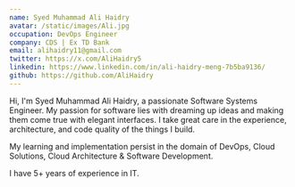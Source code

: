 ```yaml
---
name: Syed Muhammad Ali Haidry
avatar: /static/images/Ali.jpg
occupation: DevOps Engineer
company: CDS | Ex TD Bank
email: alihaidry11@gmail.com
twitter: https://x.com/AliHaidry5
linkedin: https://www.linkedin.com/in/ali-haidry-meng-7b5ba9136/
github: https://github.com/AliHaidry
---
```


Hi, I'm Syed Muhammad Ali Haidry, a passionate Software Systems Engineer. My passion for software lies with dreaming up ideas and making them come true with elegant interfaces. I take great care in the experience, architecture, and code quality of the things I build.

My learning and implementation persist in the domain of DevOps, Cloud Solutions, Cloud Architecture & Software Development.

I have 5+ years of experience in IT.

